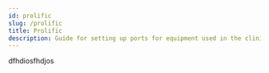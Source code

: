 ---
id: prolific
slug: /prolific
title: Prolific
description: Guide for setting up ports for equipment used in the clinic
---

dfhdiosfhdjos
